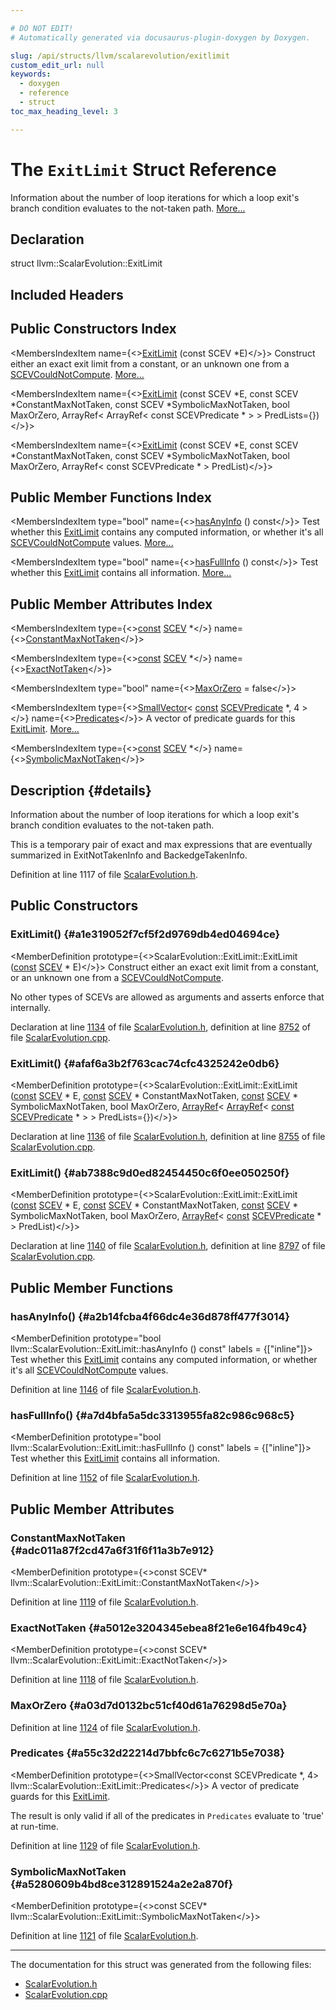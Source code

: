 ```yaml
---

# DO NOT EDIT!
# Automatically generated via docusaurus-plugin-doxygen by Doxygen.

slug: /api/structs/llvm/scalarevolution/exitlimit
custom_edit_url: null
keywords:
  - doxygen
  - reference
  - struct
toc_max_heading_level: 3

---
```





# The `ExitLimit` Struct Reference

<DoxygenPage pluginConfig={pluginConfig}>

Information about the number of loop iterations for which a loop exit&#39;s branch condition evaluates to the not-taken path. <a href="#details">More...</a>

## Declaration

<CodeBlock>struct llvm::ScalarEvolution::ExitLimit</CodeBlock>

## Included Headers

<IncludesList>
<IncludesListItem
  filePath="llvm/Analysis/ScalarEvolution.h"
  permalink="/docs/api/files/include/include/llvm/include/llvm/analysis/scalarevolution-h"
  isLocal="true" />
</IncludesList>

## Public Constructors Index

<MembersIndex>

<MembersIndexItem
  name={<><a href="#a1e319052f7cf5f2d9769db4ed04694ce">ExitLimit</a> (const SCEV &#42;E)</>}>
Construct either an exact exit limit from a constant, or an unknown one from a <a href="/docs/api/structs/llvm/scevcouldnotcompute">SCEVCouldNotCompute</a>. <a href="#a1e319052f7cf5f2d9769db4ed04694ce">More...</a>
</MembersIndexItem>

<MembersIndexItem
  name={<><a href="#afaf6a3b2f763cac74cfc4325242e0db6">ExitLimit</a> (const SCEV &#42;E, const SCEV &#42;ConstantMaxNotTaken, const SCEV &#42;SymbolicMaxNotTaken, bool MaxOrZero, ArrayRef&lt; ArrayRef&lt; const SCEVPredicate &#42; &gt; &gt; PredLists=&#123;&#125;)</>}>
</MembersIndexItem>

<MembersIndexItem
  name={<><a href="#ab7388c9d0ed82454450c6f0ee050250f">ExitLimit</a> (const SCEV &#42;E, const SCEV &#42;ConstantMaxNotTaken, const SCEV &#42;SymbolicMaxNotTaken, bool MaxOrZero, ArrayRef&lt; const SCEVPredicate &#42; &gt; PredList)</>}>
</MembersIndexItem>

</MembersIndex>

## Public Member Functions Index

<MembersIndex>

<MembersIndexItem
  type="bool"
  name={<><a href="#a2b14fcba4f66dc4e36d878ff477f3014">hasAnyInfo</a> () const</>}>
Test whether this <a href="/docs/api/structs/llvm/scalarevolution/exitlimit">ExitLimit</a> contains any computed information, or whether it&#39;s all <a href="/docs/api/structs/llvm/scevcouldnotcompute">SCEVCouldNotCompute</a> values. <a href="#a2b14fcba4f66dc4e36d878ff477f3014">More...</a>
</MembersIndexItem>

<MembersIndexItem
  type="bool"
  name={<><a href="#a7d4bfa5a5dc3313955fa82c986c968c5">hasFullInfo</a> () const</>}>
Test whether this <a href="/docs/api/structs/llvm/scalarevolution/exitlimit">ExitLimit</a> contains all information. <a href="#a7d4bfa5a5dc3313955fa82c986c968c5">More...</a>
</MembersIndexItem>

</MembersIndex>

## Public Member Attributes Index

<MembersIndex>

<MembersIndexItem
  type={<><a href="/docs/api/files/lib/lib/target/lib/target/aarch64/aarch64promoteconstant-cpp/#a90f8350fecae261c25be85d38b451bff">const</a> <a href="/docs/api/classes/llvm/scev">SCEV</a> &#42;</>}
  name={<><a href="#adc011a87f2cd47a6f31f6f11a3b7e912">ConstantMaxNotTaken</a></>}>
</MembersIndexItem>

<MembersIndexItem
  type={<><a href="/docs/api/files/lib/lib/target/lib/target/aarch64/aarch64promoteconstant-cpp/#a90f8350fecae261c25be85d38b451bff">const</a> <a href="/docs/api/classes/llvm/scev">SCEV</a> &#42;</>}
  name={<><a href="#a5012e3204345ebea8f21e6e164fb49c4">ExactNotTaken</a></>}>
</MembersIndexItem>

<MembersIndexItem
  type="bool"
  name={<><a href="#a03d7d0132bc51cf40d61a76298d5e70a">MaxOrZero</a> = false</>}>
</MembersIndexItem>

<MembersIndexItem
  type={<><a href="/docs/api/classes/llvm/smallvector">SmallVector</a>&lt; <a href="/docs/api/files/lib/lib/target/lib/target/aarch64/aarch64promoteconstant-cpp/#a90f8350fecae261c25be85d38b451bff">const</a> <a href="/docs/api/classes/llvm/scevpredicate">SCEVPredicate</a> &#42;, 4 &gt;</>}
  name={<><a href="#a55c32d22214d7bbfc6c7c6271b5e7038">Predicates</a></>}>
A vector of predicate guards for this <a href="/docs/api/structs/llvm/scalarevolution/exitlimit">ExitLimit</a>. <a href="#a55c32d22214d7bbfc6c7c6271b5e7038">More...</a>
</MembersIndexItem>

<MembersIndexItem
  type={<><a href="/docs/api/files/lib/lib/target/lib/target/aarch64/aarch64promoteconstant-cpp/#a90f8350fecae261c25be85d38b451bff">const</a> <a href="/docs/api/classes/llvm/scev">SCEV</a> &#42;</>}
  name={<><a href="#a5280609b4bd8ce312891524a2e2a870f">SymbolicMaxNotTaken</a></>}>
</MembersIndexItem>

</MembersIndex>

## Description {#details}

Information about the number of loop iterations for which a loop exit&#39;s branch condition evaluates to the not-taken path.

This is a temporary pair of exact and max expressions that are eventually summarized in ExitNotTakenInfo and BackedgeTakenInfo.

Definition at line 1117 of file <a href="/docs/api/files/include/include/llvm/include/llvm/analysis/scalarevolution-h">ScalarEvolution.h</a>.

<SectionDefinition>

## Public Constructors

### ExitLimit() {#a1e319052f7cf5f2d9769db4ed04694ce}

<MemberDefinition
  prototype={<>ScalarEvolution::ExitLimit::ExitLimit (<a href="/docs/api/files/lib/lib/target/lib/target/aarch64/aarch64promoteconstant-cpp/#a90f8350fecae261c25be85d38b451bff">const</a> <a href="/docs/api/classes/llvm/scev">SCEV</a> &#42; E)</>}>
Construct either an exact exit limit from a constant, or an unknown one from a <a href="/docs/api/structs/llvm/scevcouldnotcompute">SCEVCouldNotCompute</a>.

No other types of SCEVs are allowed as arguments and asserts enforce that internally.

Declaration at line <a href="/docs/api/files/include/include/llvm/include/llvm/analysis/scalarevolution-h/#l01134">1134</a> of file <a href="/docs/api/files/include/include/llvm/include/llvm/analysis/scalarevolution-h">ScalarEvolution.h</a>, definition at line <a href="/docs/api/files/lib/lib/analysis/scalarevolution-cpp/#l08752">8752</a> of file <a href="/docs/api/files/lib/lib/analysis/scalarevolution-cpp">ScalarEvolution.cpp</a>.
</MemberDefinition>

### ExitLimit() {#afaf6a3b2f763cac74cfc4325242e0db6}

<MemberDefinition
  prototype={<>ScalarEvolution::ExitLimit::ExitLimit (<a href="/docs/api/files/lib/lib/target/lib/target/aarch64/aarch64promoteconstant-cpp/#a90f8350fecae261c25be85d38b451bff">const</a> <a href="/docs/api/classes/llvm/scev">SCEV</a> &#42; E, <a href="/docs/api/files/lib/lib/target/lib/target/aarch64/aarch64promoteconstant-cpp/#a90f8350fecae261c25be85d38b451bff">const</a> <a href="/docs/api/classes/llvm/scev">SCEV</a> &#42; ConstantMaxNotTaken, <a href="/docs/api/files/lib/lib/target/lib/target/aarch64/aarch64promoteconstant-cpp/#a90f8350fecae261c25be85d38b451bff">const</a> <a href="/docs/api/classes/llvm/scev">SCEV</a> &#42; SymbolicMaxNotTaken, bool MaxOrZero, <a href="/docs/api/classes/llvm/arrayref">ArrayRef</a>&lt; <a href="/docs/api/classes/llvm/arrayref">ArrayRef</a>&lt; <a href="/docs/api/files/lib/lib/target/lib/target/aarch64/aarch64promoteconstant-cpp/#a90f8350fecae261c25be85d38b451bff">const</a> <a href="/docs/api/classes/llvm/scevpredicate">SCEVPredicate</a> &#42; &gt; &gt; PredLists=&#123;&#125;)</>}>

Declaration at line <a href="/docs/api/files/include/include/llvm/include/llvm/analysis/scalarevolution-h/#l01136">1136</a> of file <a href="/docs/api/files/include/include/llvm/include/llvm/analysis/scalarevolution-h">ScalarEvolution.h</a>, definition at line <a href="/docs/api/files/lib/lib/analysis/scalarevolution-cpp/#l08755">8755</a> of file <a href="/docs/api/files/lib/lib/analysis/scalarevolution-cpp">ScalarEvolution.cpp</a>.
</MemberDefinition>

### ExitLimit() {#ab7388c9d0ed82454450c6f0ee050250f}

<MemberDefinition
  prototype={<>ScalarEvolution::ExitLimit::ExitLimit (<a href="/docs/api/files/lib/lib/target/lib/target/aarch64/aarch64promoteconstant-cpp/#a90f8350fecae261c25be85d38b451bff">const</a> <a href="/docs/api/classes/llvm/scev">SCEV</a> &#42; E, <a href="/docs/api/files/lib/lib/target/lib/target/aarch64/aarch64promoteconstant-cpp/#a90f8350fecae261c25be85d38b451bff">const</a> <a href="/docs/api/classes/llvm/scev">SCEV</a> &#42; ConstantMaxNotTaken, <a href="/docs/api/files/lib/lib/target/lib/target/aarch64/aarch64promoteconstant-cpp/#a90f8350fecae261c25be85d38b451bff">const</a> <a href="/docs/api/classes/llvm/scev">SCEV</a> &#42; SymbolicMaxNotTaken, bool MaxOrZero, <a href="/docs/api/classes/llvm/arrayref">ArrayRef</a>&lt; <a href="/docs/api/files/lib/lib/target/lib/target/aarch64/aarch64promoteconstant-cpp/#a90f8350fecae261c25be85d38b451bff">const</a> <a href="/docs/api/classes/llvm/scevpredicate">SCEVPredicate</a> &#42; &gt; PredList)</>}>

Declaration at line <a href="/docs/api/files/include/include/llvm/include/llvm/analysis/scalarevolution-h/#l01140">1140</a> of file <a href="/docs/api/files/include/include/llvm/include/llvm/analysis/scalarevolution-h">ScalarEvolution.h</a>, definition at line <a href="/docs/api/files/lib/lib/analysis/scalarevolution-cpp/#l08797">8797</a> of file <a href="/docs/api/files/lib/lib/analysis/scalarevolution-cpp">ScalarEvolution.cpp</a>.
</MemberDefinition>

</SectionDefinition>

<SectionDefinition>

## Public Member Functions

### hasAnyInfo() {#a2b14fcba4f66dc4e36d878ff477f3014}

<MemberDefinition
  prototype="bool llvm::ScalarEvolution::ExitLimit::hasAnyInfo () const"
  labels = {["inline"]}>
Test whether this <a href="/docs/api/structs/llvm/scalarevolution/exitlimit">ExitLimit</a> contains any computed information, or whether it&#39;s all <a href="/docs/api/structs/llvm/scevcouldnotcompute">SCEVCouldNotCompute</a> values.

Definition at line <a href="/docs/api/files/include/include/llvm/include/llvm/analysis/scalarevolution-h/#l01146">1146</a> of file <a href="/docs/api/files/include/include/llvm/include/llvm/analysis/scalarevolution-h">ScalarEvolution.h</a>.
</MemberDefinition>

### hasFullInfo() {#a7d4bfa5a5dc3313955fa82c986c968c5}

<MemberDefinition
  prototype="bool llvm::ScalarEvolution::ExitLimit::hasFullInfo () const"
  labels = {["inline"]}>
Test whether this <a href="/docs/api/structs/llvm/scalarevolution/exitlimit">ExitLimit</a> contains all information.

Definition at line <a href="/docs/api/files/include/include/llvm/include/llvm/analysis/scalarevolution-h/#l01152">1152</a> of file <a href="/docs/api/files/include/include/llvm/include/llvm/analysis/scalarevolution-h">ScalarEvolution.h</a>.
</MemberDefinition>

</SectionDefinition>

<SectionDefinition>

## Public Member Attributes

### ConstantMaxNotTaken {#adc011a87f2cd47a6f31f6f11a3b7e912}

<MemberDefinition
  prototype={<>const SCEV&#42; llvm::ScalarEvolution::ExitLimit::ConstantMaxNotTaken</>}>

Definition at line <a href="/docs/api/files/include/include/llvm/include/llvm/analysis/scalarevolution-h/#l01119">1119</a> of file <a href="/docs/api/files/include/include/llvm/include/llvm/analysis/scalarevolution-h">ScalarEvolution.h</a>.
</MemberDefinition>

### ExactNotTaken {#a5012e3204345ebea8f21e6e164fb49c4}

<MemberDefinition
  prototype={<>const SCEV&#42; llvm::ScalarEvolution::ExitLimit::ExactNotTaken</>}>

Definition at line <a href="/docs/api/files/include/include/llvm/include/llvm/analysis/scalarevolution-h/#l01118">1118</a> of file <a href="/docs/api/files/include/include/llvm/include/llvm/analysis/scalarevolution-h">ScalarEvolution.h</a>.
</MemberDefinition>

### MaxOrZero {#a03d7d0132bc51cf40d61a76298d5e70a}

<MemberDefinition
  prototype="bool llvm::ScalarEvolution::ExitLimit::MaxOrZero = false">

Definition at line <a href="/docs/api/files/include/include/llvm/include/llvm/analysis/scalarevolution-h/#l01124">1124</a> of file <a href="/docs/api/files/include/include/llvm/include/llvm/analysis/scalarevolution-h">ScalarEvolution.h</a>.
</MemberDefinition>

### Predicates {#a55c32d22214d7bbfc6c7c6271b5e7038}

<MemberDefinition
  prototype={<>SmallVector&lt;const SCEVPredicate &#42;, 4&gt; llvm::ScalarEvolution::ExitLimit::Predicates</>}>
A vector of predicate guards for this <a href="/docs/api/structs/llvm/scalarevolution/exitlimit">ExitLimit</a>.

The result is only valid if all of the predicates in <code>Predicates</code> evaluate to &#39;true&#39; at run-time.

Definition at line <a href="/docs/api/files/include/include/llvm/include/llvm/analysis/scalarevolution-h/#l01129">1129</a> of file <a href="/docs/api/files/include/include/llvm/include/llvm/analysis/scalarevolution-h">ScalarEvolution.h</a>.
</MemberDefinition>

### SymbolicMaxNotTaken {#a5280609b4bd8ce312891524a2e2a870f}

<MemberDefinition
  prototype={<>const SCEV&#42; llvm::ScalarEvolution::ExitLimit::SymbolicMaxNotTaken</>}>

Definition at line <a href="/docs/api/files/include/include/llvm/include/llvm/analysis/scalarevolution-h/#l01121">1121</a> of file <a href="/docs/api/files/include/include/llvm/include/llvm/analysis/scalarevolution-h">ScalarEvolution.h</a>.
</MemberDefinition>

</SectionDefinition>

<hr/>

The documentation for this struct was generated from the following files:

<ul>
<li><a href="/docs/api/files/include/include/llvm/include/llvm/analysis/scalarevolution-h">ScalarEvolution.h</a></li>
<li><a href="/docs/api/files/lib/lib/analysis/scalarevolution-cpp">ScalarEvolution.cpp</a></li>
</ul>

</DoxygenPage>
